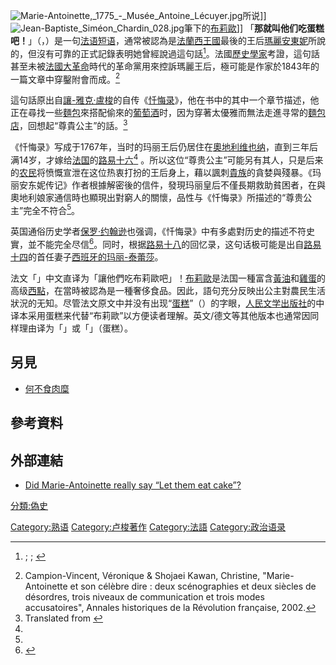 [[File:Marie-Antoinette,_1775_-_Musée_Antoine_Lécuyer.jpg|thumb]]所说]]
[[File:Jean-Baptiste_Siméon_Chardin_028.jpg|thumb]]筆下的[[布莉歐|布莉歐]]]]
「'''那就叫他们吃蛋糕吧！'''」（{{lang-fr|Qu'ils mangent de la brioche!}}，{{Lang-en|Let them eat cake!}}）是一句[[法语|法语]][[短语|短语]]，通常被認為是[[法蘭西王國|法蘭西王國]]最後的王后[[瑪麗安東妮|瑪麗安東妮]]所說的，但沒有可靠的正式記錄表明她曾經說過這句話<ref name="fraser">{{cite book |title=[[Marie_Antoinette:_The_Journey|Marie Antoinette: The Journey]] |last=Fraser |first=Antonia |authorlink=安东尼亚·弗雷瑟 |year=2002 |publisher=Anchor |isbn=978-0385489492 |pages=[https://archive.org/details/marieantoinette00anto_0/page/ xviii, 160] }}; {{cite book |title=Marie-Antoinette: The Last Queen of France |last1=Lever |first1=Évelyne |authorlink1=埃弗琳·利弗 |last2=Temerson |first2=Catherine |year=2000 |publisher=St. Martin's Griffin |isbn=978-0312283339 |pages=[https://archive.org/details/marieantoinette00evel/page/63 63–65] |url=https://archive.org/details/marieantoinette00evel/page/63 }}; {{cite book |title=Marie Antoinette: Writings on the Body of a Queen |last1=Lanser |first1=Susan S. |editor1-first=Dena |editor1-last=Goodman |editor2-first=Thomas E. |editor2-last=Kaiser |others= |year=2003 |publisher=Routledge |isbn=978-0415933957 |chapter=Eating Cake: The (Ab)uses of Marie-Antoinette |pages=273–290}}</ref>。法國[[歷史學家|歷史學家]]考證，這句話甚至未被[[法國大革命|法國大革命]]時代的革命黨用來控訴瑪麗王后，極可能是作家{{tsl|en|Jean-Baptiste Alphonse Karr|让-巴蒂斯特·阿尔方斯·卡尔|阿爾馮斯·卡爾}}於1843年的一篇文章中穿鑿附會而成。<ref>Campion-Vincent, Véronique & Shojaei Kawan, Christine, "Marie-Antoinette et son célèbre dire : deux scénographies et deux siècles de désordres, trois niveaux de communication et trois modes accusatoires", Annales historiques de la Révolution française, 2002.</ref>

這句話原出自[[讓-雅克·盧梭|讓-雅克·盧梭]]的自传《[[忏悔录_(卢梭)|忏悔录]]》，他在书中的其中一个章节描述，他正在尋找一些[[麵包|麵包]]來搭配偷來的[[葡萄酒|葡萄酒]]时，因为穿著太優雅而無法走進寻常的[[麵包店|麵包店]]，回想起“尊貴公主”的話。<ref name="RousseauConfessions262"> Translated from {{cite book|last=Rousseau (trans. Angela Scholar)|first=Jean-Jacques|title=Confessions|url=https://archive.org/details/confessions00rous|year=2000|publisher=[[Oxford_University_Press|Oxford University Press]] |location=New York|pages=[https://archive.org/details/confessions00rous/page/n261 262]|quote=Enfin je me rappelai le pis-aller d'une grande princesse à qui l'on disait que les paysans n'avaient pas de pain, et qui répondit : Qu'ils mangent de la brioche.}}</ref>

{{cquote|最后，我想起了一位尊贵的公主的蠢话。有人告诉她说农民没有面包吃了，她回答说：“那就叫他们吃蛋糕吧！”|[[讓-雅克·盧梭|讓-雅克·盧梭]]|《[[忏悔录_(卢梭)|忏悔录]]》（黎星、[[范希衡|范希衡]]譯本）第六章}}

《忏悔录》写成于1767年，当时的玛丽王后仍居住在[[奧地利|奧地利]][[维也纳|维也纳]]，直到三年后满14岁，才嫁给[[法国|法国]]的[[路易十六|路易十六]]<ref name="fraser" /> 。所以这位“尊贵公主”可能另有其人，只是后来的[[农民|农民]]将愤慨宣泄在这位热衷打扮的王后身上，藉以諷刺[[貴族|貴族]]的貪婪與殘暴。《玛丽安东妮传记》作者{{tsl|en|Antonia Fraser|安东尼亚·弗雷瑟}}根據解密後的信件，發現玛丽皇后不僅長期救助貧困者，在與奧地利娘家通信時也顯現出對窮人的關懷，品性与《忏悔录》所描述的“尊贵公主”完全不符合<ref name="fraser" />。

英国通俗历史学者[[保罗·约翰逊_(作家)|保罗·约翰逊]]也强调，《忏悔录》中有多處對历史的描述不符史實，並不能完全尽信<ref>{{cite book | last = Johnson | first = Paul | authorlink = 保罗·约翰逊 (作家) | title = Intellectuals | publisher=Harper & Row | location = New York | year = 1990 | isbn = 978-0-06-091657-2 }}</ref>。同时，根据[[路易十八|路易十八]]的回忆录，这句话极可能是出自[[路易十四|路易十四]]的首任妻子[[西班牙的玛丽-泰蕾莎|西班牙的玛丽-泰蕾莎]]。

法文「{{lang|fr|Qu'ils mangent de la brioche!}}」中文直译为「讓他們吃布莉歐吧」！[[布莉歐|布莉歐]]是法国一種富含[[黃油|黃油]]和[[雞蛋|雞蛋]]的高级[[西點|西點]]，在當時被認為是一種奢侈食品。因此，語句充分反映出公主對農民生活狀況的无知。尽管法文原文中并没有出现“[[蛋糕|蛋糕]]”（{{lang|fr|gâteau}}）的字眼，[[人民文学出版社|人民文学出版社]]的中译本采用蛋糕来代替“布莉歐”以方便读者理解。英文/德文等其他版本也通常因同样理由译为「{{lang|en|cake}}」或「{{lang|de|kuchen}}」（蛋糕）。

== 另見 ==
* [[何不食肉糜|何不食肉糜]]

== 參考資料 ==
{{reflist}}

== 外部連結 ==
* [https://www.history.com/news/did-marie-antoinette-really-say-let-them-eat-cake Did Marie-Antoinette really say “Let them eat cake”?] {{Wayback|url=https://www.history.com/news/did-marie-antoinette-really-say-let-them-eat-cake |date=20210517013718 }}


[[Category:熟语|Category:熟语]]
[[Category:卢梭著作|Category:卢梭著作]]
[[分類:偽史|分類:偽史]]
[[Category:法語|Category:法語]]
[[Category:政治语录|Category:政治语录]]